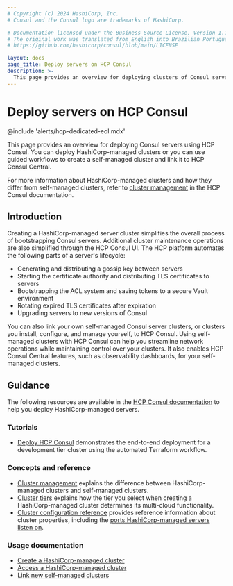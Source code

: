 ```yaml
---
# Copyright (c) 2024 HashiCorp, Inc.
# Consul and the Consul logo are trademarks of HashiCorp.

# Documentation licensed under the Business Source License, Version 1.1.
# The original work was translated from English into Brazilian Portuguese.
# https://github.com/hashicorp/consul/blob/main/LICENSE

layout: docs
page_title: Deploy servers on HCP Consul
description: >-
  This page provides an overview for deploying clusters of Consul servers using HCP Consul. You can deploy HashiCorp-managed clusters or create and link a new self-managed cluster.
---
```


# Deploy servers on HCP Consul

@include 'alerts/hcp-dedicated-eol.mdx'

This page provides an overview for deploying Consul servers using HCP Consul. You can deploy HashiCorp-managed clusters or you can use guided workflows to create a self-managed cluster and link it to HCP Consul Central.

For more information about HashiCorp-managed clusters and how they differ from self-managed clusters, refer to [cluster management](/hcp/docs/consul/cluster-management) in the HCP Consul documentation.

## Introduction

Creating a HashiCorp-managed server cluster simplifies the overall process of bootstrapping Consul servers. Additional cluster maintenance operations are also simplified through the HCP Consul UI. The HCP platform automates the following parts of a server's lifecycle:

- Generating and distributing a gossip key between servers
- Starting the certificate authority and distributing TLS certificates to servers
- Bootstrapping the ACL system and saving tokens to a secure Vault environment
- Rotating expired TLS certificates after expiration
- Upgrading servers to new versions of Consul

You can also link your own self-managed Consul server clusters, or clusters you install, configure, and manage yourself, to HCP Consul. Using self-managed clusters with HCP Consul can help you streamline network operations while maintaining control over your clusters. It also enables HCP Consul Central features, such as observability dashboards, for your self-managed clusters.

## Guidance

The following resources are available in the [HCP Consul documentation](/hcp/docs/consul) to help you deploy HashiCorp-managed servers.

### Tutorials

- [Deploy HCP Consul](/consul/tutorials/get-started-hcp/hcp-gs-deploy) demonstrates the end-to-end deployment for a development tier cluster using the automated Terraform workflow.

### Concepts and reference

- [Cluster management](/hcp/docs/consul/concepts/cluster-management) explains the difference between HashiCorp-managed clusters and self-managed clusters.
- [Cluster tiers](/hcp/docs/consul/concepts/cluster-tiers) explains how the tier you select when creating a HashiCorp-managed cluster determines its multi-cloud functionality.
- [Cluster configuration reference](/hcp/docs/consul/hcp-managed/reference) provides reference information about cluster properties, including the [ports HashiCorp-managed servers listen on](/hcp/docs/consul/hcp-managed/reference#cluster-server-ports).

### Usage documentation

- [Create a HashiCorp-managed cluster](/hcp/docs/consul/hcp-managed/create)
- [Access a HashiCorp-managed cluster](/hcp/docs/consul/hcp-managed/access)
- [Link new self-managed clusters](/hcp/docs/consul/self-managed/new)

